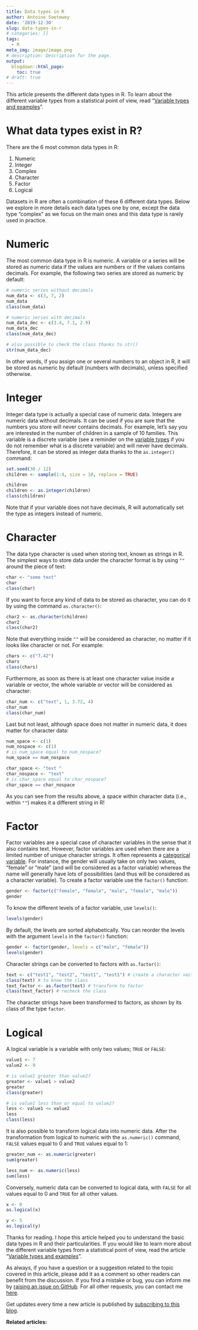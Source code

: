 ```yaml
---
title: Data types in R
author: Antoine Soetewey
date: '2019-12-30'
slug: data-types-in-r
# categories: []
tags:
  - R
meta_img: image/image.png
# description: Description for the page.
output:
  blogdown::html_page:
    toc: true
# draft: true
---
```


This article presents the different data types in R. To learn about the different variable types from a statistical point of view, read "[Variable types and examples](/blog/variable-types-and-examples/)".

# What data types exist in R?

There are the 6 most common data types in R:

1. Numeric
1. Integer
1. Complex
1. Character
1. Factor
1. Logical

Datasets in R are often a combination of these 6 different data types. Below we explore in more details each data types one by one, except the data type "complex" as we focus on the main ones and this data type is rarely used in practice.

# Numeric

The most common data type in R is numeric. A variable or a series will be stored as numeric data if the values are numbers or if the values contains decimals. For example, the following two series are stored as numeric by default:

```r
# numeric series without decimals
num_data <- c(3, 7, 2)
num_data
class(num_data)

# numeric series with decimals
num_data_dec <- c(3.4, 7.1, 2.9)
num_data_dec
class(num_data_dec)

# also possible to check the class thanks to str()
str(num_data_dec)
```

In other words, if you assign one or several numbers to an object in R, it will be stored as numeric by default (numbers with decimals), unless specified otherwise.

# Integer

Integer data type is actually a special case of numeric data. Integers are numeric data without decimals. It can be used if you are sure that the numbers you store will never contains decimals. For example, let's say you are interested in the number of children in a sample of 10 families. This variable is a discrete variable (see a reminder on the [variable types](/blog/variable-types-and-examples/) if you do not remember what is a discrete variable) and will never have decimals. Therefore, it can be stored as integer data thanks to the `as.integer()` command:

```r
set.seed(30 / 12)
children <- sample(1:4, size = 10, replace = TRUE)
```

```r
children
children <- as.integer(children)
class(children)
```

Note that if your variable does not have decimals, R will automatically set the type as integers instead of numeric.

# Character

The data type character is used when storing text, known as strings in R. The simplest ways to store data under the character format is by using `""` around the piece of text:

```r
char <- "some text"
char
class(char)
```

If you want to force any kind of data to be stored as character, you can do it by using the command `as.character()`:

```r
char2 <- as.character(children)
char2
class(char2)
```

Note that everything inside `""` will be considered as character, no matter if it looks like character or not. For example:

```r
chars <- c("7.42")
chars
class(chars)
```

Furthermore, as soon as there is at least one character value inside a variable or vector, the whole variable or vector will be considered as character:

```r
char_num <- c("text", 1, 3.72, 4)
char_num
class(char_num)
```

Last but not least, although space does not matter in numeric data, it does matter for character data:

```r
num_space <- c(1)
num_nospace <- c(1)
# is num_space equal to num_nospace?
num_space == num_nospace

char_space <- "text "
char_nospace <- "text"
# is char_space equal to char_nospace?
char_space == char_nospace
```

As you can see from the results above, a space within character data (i.e., within `""`) makes it a different string in R!

# Factor

Factor variables are a special case of character variables in the sense that it also contains text. However, factor variables are used when there are a limited number of unique character strings. It often represents a [categorical variable](/blog/variable-types-and-examples/). For instance, the gender will usually take on only two values, "female" or "male" (and will be considered as a factor variable) whereas the name will generally have lots of possibilities (and thus will be considered as a character variable). To create a factor variable use the `factor()` function:

```r
gender <- factor(c("female", "female", "male", "female", "male"))
gender
```

To know the different levels of a factor variable, use `levels()`:

```r
levels(gender)
```

By default, the levels are sorted alphabetically. You can reorder the levels with the argument `levels` in the `factor()` function:

```r
gender <- factor(gender, levels = c("male", "female"))
levels(gender)
```

Character strings can be converted to factors with `as.factor()`:

```r
text <- c("test1", "test2", "test1", "test1") # create a character vector
class(text) # to know the class
text_factor <- as.factor(text) # transform to factor
class(text_factor) # recheck the class
```

The character strings have been transformed to factors, as shown by its class of the type `factor`.

# Logical

A logical variable is a variable with only two values; `TRUE` or `FALSE`:

```r
value1 <- 7
value2 <- 9

# is value1 greater than value2?
greater <- value1 > value2
greater
class(greater)

# is value1 less than or equal to value2?
less <- value1 <= value2
less
class(less)
```

It is also possible to transform logical data into numeric data. After the transformation from logical to numeric with the `as.numeric()` command, `FALSE` values equal to 0 and `TRUE` values equal to 1:

```r
greater_num <- as.numeric(greater)
sum(greater)

less_num <- as.numeric(less)
sum(less)
```

Conversely, numeric data can be converted to logical data, with `FALSE` for all values equal to 0 and `TRUE` for all other values.

```r
x <- 0
as.logical(x)

y <- 5
as.logical(y)
```

Thanks for reading. I hope this article helped you to understand the basic data types in R and their particularities. If you would like to learn more about the different variable types from a statistical point of view, read the article "[Variable types and examples](/blog/variable-types-and-examples/)".

As always, if you have a question or a suggestion related to the topic covered in this article, please add it as a comment so other readers can benefit from the discussion. If you find a mistake or bug, you can inform me by <a href="https://github.com/AntoineSoetewey/statsandr/issues" target="_blank" rel="noopener">raising an issue on GitHub</a>. For all other requests, you can contact me [here](/contact/).

Get updates every time a new article is published by [subscribing to this blog](/subscribe/).

**Related articles:**

<script src="//rss.bloople.net/?url=https%3A%2F%2Fwww.statsandr.com%2Ftags%2Fr%2Findex.xml&detail=-1&limit=5&showtitle=false&type=js"></script>
